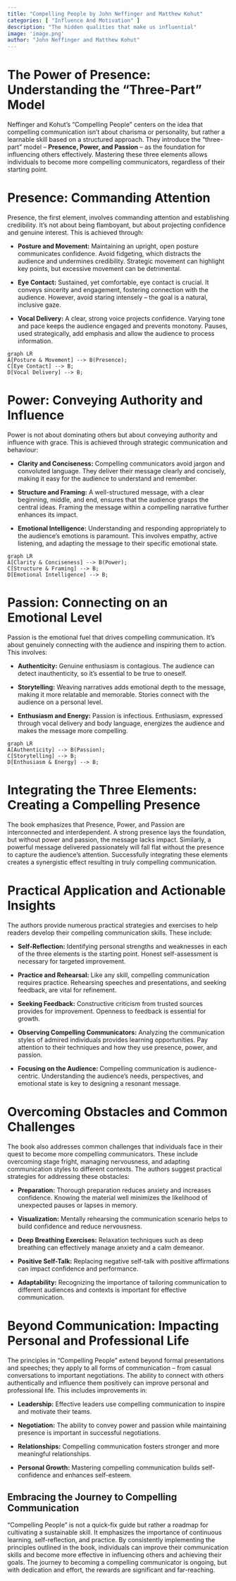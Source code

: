 ```yaml
---
title: "Compelling People by John Neffinger and Matthew Kohut"
categories: [ "Influence And Motivation" ]
description: "The hidden qualities that make us influential"
image: 'image.png'
author: "John Neffinger and Matthew Kohut"
---
```

# The Power of Presence:  Understanding the "Three-Part" Model

Neffinger and Kohut's "Compelling People" centers on the idea that compelling communication isn't about charisma or personality, but rather a learnable skill based on a structured approach.  They introduce the "three-part" model – **Presence, Power, and Passion** –  as the foundation for influencing others effectively. Mastering these three elements allows individuals to become more compelling communicators, regardless of their starting point.


# Presence: Commanding Attention

Presence, the first element, involves commanding attention and establishing credibility. It's not about being flamboyant, but about projecting confidence and genuine interest. This is achieved through:

* **Posture and Movement:** Maintaining an upright, open posture communicates confidence. Avoid fidgeting, which distracts the audience and undermines credibility. Strategic movement can highlight key points, but excessive movement can be detrimental.

* **Eye Contact:**  Sustained, yet comfortable, eye contact is crucial.  It conveys sincerity and engagement, fostering connection with the audience.  However, avoid staring intensely – the goal is a natural, inclusive gaze.

* **Vocal Delivery:**  A clear, strong voice projects confidence. Varying tone and pace keeps the audience engaged and prevents monotony.  Pauses, used strategically, add emphasis and allow the audience to process information.

```mermaid
graph LR
A[Posture & Movement] --> B(Presence);
C[Eye Contact] --> B;
D[Vocal Delivery] --> B;
```

# Power:  Conveying Authority and Influence

Power is not about dominating others but about conveying authority and influence with grace.  This is achieved through strategic communication and behaviour:

* **Clarity and Conciseness:**  Compelling communicators avoid jargon and convoluted language.  They deliver their message clearly and concisely, making it easy for the audience to understand and remember.

* **Structure and Framing:**  A well-structured message, with a clear beginning, middle, and end, ensures that the audience grasps the central ideas.  Framing the message within a compelling narrative further enhances its impact.

* **Emotional Intelligence:** Understanding and responding appropriately to the audience's emotions is paramount. This involves empathy, active listening, and adapting the message to their specific emotional state.

```mermaid
graph LR
A[Clarity & Conciseness] --> B(Power);
C[Structure & Framing] --> B;
D[Emotional Intelligence] --> B;
```


# Passion:  Connecting on an Emotional Level

Passion is the emotional fuel that drives compelling communication. It's about genuinely connecting with the audience and inspiring them to action.  This involves:

* **Authenticity:**  Genuine enthusiasm is contagious.  The audience can detect inauthenticity, so it's essential to be true to oneself.

* **Storytelling:**  Weaving narratives adds emotional depth to the message, making it more relatable and memorable.  Stories connect with the audience on a personal level.

* **Enthusiasm and Energy:**  Passion is infectious.  Enthusiasm, expressed through vocal delivery and body language, energizes the audience and makes the message more compelling.

```mermaid
graph LR
A[Authenticity] --> B(Passion);
C[Storytelling] --> B;
D[Enthusiasm & Energy] --> B;
```


# Integrating the Three Elements:  Creating a Compelling Presence

The book emphasizes that Presence, Power, and Passion are interconnected and interdependent.  A strong presence lays the foundation, but without power and passion, the message lacks impact. Similarly,  a powerful message delivered passionately will fall flat without the presence to capture the audience's attention.  Successfully integrating these elements creates a synergistic effect resulting in truly compelling communication.


# Practical Application and Actionable Insights

The authors provide numerous practical strategies and exercises to help readers develop their compelling communication skills.  These include:

* **Self-Reflection:** Identifying personal strengths and weaknesses in each of the three elements is the starting point. Honest self-assessment is necessary for targeted improvement.

* **Practice and Rehearsal:**  Like any skill, compelling communication requires practice.  Rehearsing speeches and presentations, and seeking feedback, are vital for refinement.

* **Seeking Feedback:** Constructive criticism from trusted sources provides for improvement. Openness to feedback is essential for growth.

* **Observing Compelling Communicators:** Analyzing the communication styles of admired individuals provides learning opportunities. Pay attention to their techniques and how they use presence, power, and passion.

* **Focusing on the Audience:**  Compelling communication is audience-centric.  Understanding the audience's needs, perspectives, and emotional state is key to designing a resonant message.


#  Overcoming Obstacles and Common Challenges

The book also addresses common challenges that individuals face in their quest to become more compelling communicators. These include overcoming stage fright, managing nervousness, and adapting communication styles to different contexts.  The authors suggest practical strategies for addressing these obstacles:

* **Preparation:**  Thorough preparation reduces anxiety and increases confidence.  Knowing the material well minimizes the likelihood of unexpected pauses or lapses in memory.

* **Visualization:**  Mentally rehearsing the communication scenario helps to build confidence and reduce nervousness.

* **Deep Breathing Exercises:** Relaxation techniques such as deep breathing can effectively manage anxiety and a calm demeanor.

* **Positive Self-Talk:** Replacing negative self-talk with positive affirmations can impact confidence and performance.

* **Adaptability:** Recognizing the importance of tailoring communication to different audiences and contexts is important for effective communication.


# Beyond Communication:  Impacting Personal and Professional Life

The principles in "Compelling People" extend beyond formal presentations and speeches; they apply to all forms of communication – from casual conversations to important negotiations. The ability to connect with others authentically and influence them positively can improve personal and professional life. This includes improvements in:

* **Leadership:**  Effective leaders use compelling communication to inspire and motivate their teams.

* **Negotiation:** The ability to convey power and passion while maintaining presence is important in successful negotiations.

* **Relationships:**  Compelling communication fosters stronger and more meaningful relationships.

* **Personal Growth:**  Mastering compelling communication builds self-confidence and enhances self-esteem.


## Embracing the Journey to Compelling Communication

"Compelling People" is not a quick-fix guide but rather a roadmap for cultivating a sustainable skill. It emphasizes the importance of continuous learning, self-reflection, and practice. By consistently implementing the principles outlined in the book, individuals can improve their communication skills and become more effective in influencing others and achieving their goals. The journey to becoming a compelling communicator is ongoing, but with dedication and effort, the rewards are significant and far-reaching.

